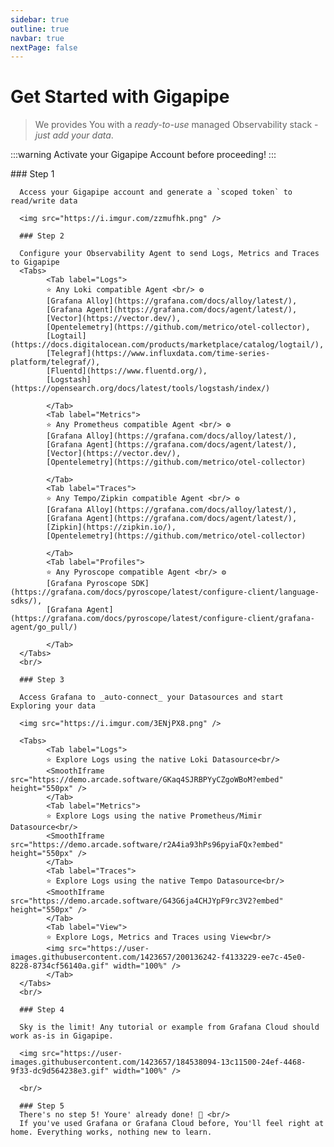 ```yaml
---
sidebar: true
outline: true
navbar: true
nextPage: false
---
```




# Get Started with Gigapipe

> We provides You with a _ready-to-use_ managed Observability stack - _just add your data_.

:::warning Activate your Gigapipe Account before proceeding!
:::


<Steps>
      ### Step 1

      Access your Gigapipe account and generate a `scoped token` to read/write data

      <img src="https://i.imgur.com/zzmufhk.png" />

      ### Step 2

      Configure your Observability Agent to send Logs, Metrics and Traces to Gigapipe
      <Tabs>
            <Tab label="Logs">
            ⭐ Any Loki compatible Agent <br/> ⚙️ 
            [Grafana Alloy](https://grafana.com/docs/alloy/latest/), 
            [Grafana Agent](https://grafana.com/docs/agent/latest/), 
            [Vector](https://vector.dev/), 
            [Opentelemetry](https://github.com/metrico/otel-collector), 
            [Logtail](https://docs.digitalocean.com/products/marketplace/catalog/logtail/), 
            [Telegraf](https://www.influxdata.com/time-series-platform/telegraf/), 
            [Fluentd](https://www.fluentd.org/), 
            [Logstash](https://opensearch.org/docs/latest/tools/logstash/index/)
            
            </Tab>
            <Tab label="Metrics">
            ⭐ Any Prometheus compatible Agent <br/> ⚙️ 
            [Grafana Alloy](https://grafana.com/docs/alloy/latest/), 
            [Grafana Agent](https://grafana.com/docs/agent/latest/), 
            [Vector](https://vector.dev/), 
            [Opentelemetry](https://github.com/metrico/otel-collector)
            
            </Tab>
            <Tab label="Traces">
            ⭐ Any Tempo/Zipkin compatible Agent <br/> ⚙️ 
            [Grafana Alloy](https://grafana.com/docs/alloy/latest/), 
            [Grafana Agent](https://grafana.com/docs/agent/latest/), 
            [Zipkin](https://zipkin.io/), 
            [Opentelemetry](https://github.com/metrico/otel-collector)
            
            </Tab>
            <Tab label="Profiles">
            ⭐ Any Pyroscope compatible Agent <br/> ⚙️ 
            [Grafana Pyroscope SDK](https://grafana.com/docs/pyroscope/latest/configure-client/language-sdks/), 
            [Grafana Agent](https://grafana.com/docs/pyroscope/latest/configure-client/grafana-agent/go_pull/) 
            
            </Tab>
      </Tabs>
      <br/>

      ### Step 3

      Access Grafana to _auto-connect_ your Datasources and start Exploring your data

      <img src="https://i.imgur.com/3ENjPX8.png" />

      <Tabs>
            <Tab label="Logs">
            ⭐ Explore Logs using the native Loki Datasource<br/>
            <SmoothIframe src="https://demo.arcade.software/GKaq4SJRBPYyCZgoWBoM?embed" height="550px" />
            </Tab>
            <Tab label="Metrics">
            ⭐ Explore Logs using the native Prometheus/Mimir Datasource<br/>
            <SmoothIframe src="https://demo.arcade.software/r2A4ia93hPs96pyiaFQx?embed" height="550px" />
            </Tab>
            <Tab label="Traces">
            ⭐ Explore Logs using the native Tempo Datasource<br/>
            <SmoothIframe src="https://demo.arcade.software/G43G6ja4CHJYpF9rc3V2?embed" height="550px" />
            </Tab>
            <Tab label="View">
            ⭐ Explore Logs, Metrics and Traces using View<br/>
            <img src="https://user-images.githubusercontent.com/1423657/200136242-f4133229-ee7c-45e0-8228-8734cf56140a.gif" width="100%" />
            </Tab>
      </Tabs>
      <br/>

      ### Step 4

      Sky is the limit! Any tutorial or example from Grafana Cloud should work as-is in Gigapipe.

      <img src="https://user-images.githubusercontent.com/1423657/184538094-13c11500-24ef-4468-9f33-dc9d564238e3.gif" width="100%" />

      <br/>

      ### Step 5
      There's no step 5! Youre' already done! 🎉 <br/>
      If you've used Grafana or Grafana Cloud before, You'll feel right at home. Everything works, nothing new to learn.

</Steps>

<br/>
